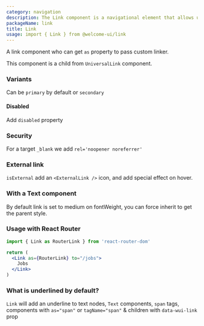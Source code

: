 ```yaml
---
category: navigation
description: The Link component is a navigational element that allows users to navigate to different pages or resources within or outside the application. It is typically styled as clickable text or an icon and can include attributes for accessibility and behavior customization. This component is essential for creating an intuitive and interconnected user experience.
packageName: link
title: Link
usage: import { Link } from @welcome-ui/link
---
```


A link component who can get `as` property to pass custom linker.

This component is a child from `UniversalLink` component.

### Variants

Can be `primary` by default or `secondary`

<div data-playground="variants.tsx" data-component="Link"></div>

#### Disabled

Add `disabled` property

<div data-playground="disabled.tsx" data-component="Link"></div>

### Security

For a target `_blank` we add `rel='noopener noreferrer'`

<div data-playground="security.tsx" data-component="Link"></div>

### External link

`isExternal` add an `<ExternalLink />` icon, and add special effect on hover.

<div data-playground="external.tsx" data-component="Link"></div>

### With a Text component

By default link is set to medium on fontWeight, you can force inherit to get the parent style.

<div data-playground="text-component.tsx" data-component="Link"></div>

### Usage with React Router

```jsx
import { Link as RouterLink } from 'react-router-dom'

return (
  <Link as={RouterLink} to="/jobs">
    Jobs
  </Link>
)
```

### What is underlined by default?

`Link` will add an underline to text nodes, `Text` components, `span` tags, components with `as="span"` or `tagName="span"` & children with `data-wui-link` prop

<div data-playground="underline.tsx" data-component="Link"></div>

